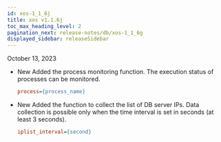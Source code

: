 ```yaml
---
id: xos-1_1_6j
title: xos v1.1.6j
toc_max_heading_level: 2
pagination_next: release-notes/db/xos-1_1_6g
displayed_sidebar: releaseSidebar
---
```


October 13, 2023

-   <Status>New</Status> Added the process monitoring function. The execution status of processes can be monitored.

    ```ini title='xos.conf'
    process={process_name}
    ```

-   <Status>New</Status> Added the function to collect the list of DB server IPs. Data collection is possible only when the time interval is set in seconds (at least 3 seconds).

    ```ini title='xos.conf'
    iplist_interval={second}
    ```
